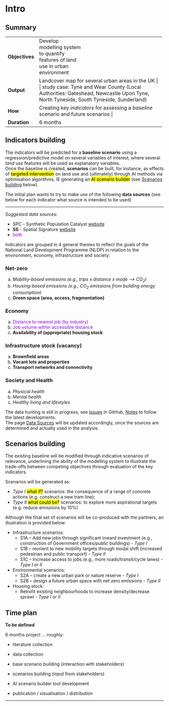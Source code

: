 # Intro

## Summary

+:---------------+:----------------------------------------------+
| **Objectives** | Develop modelling system to quantify features |
|                | of land use in urban environment              |
+----------------+-----------------------------------------------+
| **Output**     | Landcover map for several urban areas in the UK   |
|                |                                               |
|                | study case: Tyne and Wear County (Local Authorities: Gateshead, Newcastle Upon Tyne, North Tyneside, South Tyneside, Sunderland) |
+----------------+-----------------------------------------------+
| **How**        | Creating key *indicators* for assessing a *baseline* scenario and future scenarios  |
+----------------+-----------------------------------------------+
| **Duration**   | 6 months                                      |
+----------------+-----------------------------------------------+


## Indicators building

The indicators will be predicted for a **baseline scenario** using a regression/predictive model on several variables of interest, where several _land use_ features will be used as explanatory variables.<br/>
Once the baseline is created, **scenarios** can be built, for instance, as effects of <mark>targeted intervention</mark> on land use and (ultimately) through AI methods via optimisation algorithms, IE generating an <mark>AI scenario builder</mark> (see [Scenarios building](#scenarios-building) below).

The initial plan wants to try to make use of the following **data sources** (see below for each indicator what source is intended to be used)

---

*Suggested data sources:*

- *SPC* - Synthetic Population Catalyst [website](https://alan-turing-institute.github.io/uatk-spc/)
- **SS** - Spatial Signature [website](https://urbangrammarai.xyz/great-britain/)
- <span style="color:DarkViolet">both</span>
<!-- - $\textcolor{red}{\text{both}}$ -->

Indicators are grouped in 4 general themes to reflect the goals of the National Land Development Programme (NLDP) in relation to the environment, economy, infrastructure and society:

###  Net-zero
a. *Mobility-based emissions (e.g., trips x distance x mode —> CO<sub>2</sub>)*
b. *Housing-based emissions (e.g., CO<sub>2</sub> emissions from building energy consumption)*
c. **Green space (area, access, fragmentation)**

### Economy

a. <span style="color:DarkViolet">Distance to nearest job (by industry)</span>
b. <span style="color:DarkViolet">Job volume within accessible distance</span>
c. **Availability of (appropriate) housing stock**

### Infrastructure stock (vacancy)
a. **Brownfield areas**
b. **Vacant lots and properties**
c. **Transport networks and connectivity**

### Society and Health 
a. *Physical health*
b. *Mental health*
c. *Healthy living and lifestyles*


The data hunting is still in progress, see [Issues](https://github.com/ciupava/LandUseDemonstrator/issues) in GitHub, [Notes](notes.qmd) to follow the latest developments.<br/>
The page [Data Sources](data_sources.qmd) will be updated accordingly, once the sources are determined and actually used in the analysis.

## Scenarios building

The existing baseline will be modified through indicative scenarios of relevance, underlining the ability of the modelling system to illustrate the trade-offs between competing objectives through evaluation of the key indicators.

Scenarios will be generated as:

- _Type I_ <mark>what if?</mark> scenarios: the consequence of a range of concrete actions (e.g. construct a new tram line);
- _Type II_ <mark>what could be?</mark> scenarios: to explore more aspirational targets (e.g. reduce emissions by 10%)

Although the final set of scenarios will be co-produced with the partners, an illustration is provided below:

- Infrastructure scenarios:	
     - S1A – Add new jobs through significant inward investment (e.g., construction of Government offices/public buildings) - _Type I_
     - S1B – reorient to new mobility targets through modal shift (increased pedestrian and public transport) - _Type II_
     - S1C – Increase access to jobs (e.g., more roads/transit/cycle lanes) - _Type I or II_
- Environmental scenarios:
     - S2A – create a new urban park or nature reserve - _Type I_
     - S2B – design a future urban space with net zero emissions - _Type II_
- Housing stock:
     - Retrofit existing neighbourhoods to increase density/decrease sprawl - _Type I or II_


## Time plan

**To be defined**

6 months project ... roughly:

- literature collection

- data collection

- base scenario building (interaction with stakeholders)

- scenarios building (input from stakeholders)

- AI scenario builder tool development

- publication / visualisation / distribution

---

<!-- ![](activities_wp_image.png)
*Activities and work plans, as by internal communications* -->



<!-- **Objective**

Develop modelling system to quantify features of land use in urban environment

---

**Output**

Landcover map for several metro in UK (sample: NewCastle upon Tyne?)


---

**How**

Creating *indicators* to build a *baseline*  and *future scenarios* -->

